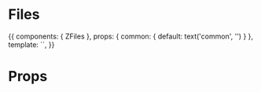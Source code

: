 
<Meta title="Molecules/Files" component={ZFiles} />

# Files

<Preview>
  <Story name="Common">
    {{
        components: { ZFiles },
        props: {
          common: {
            default: text('common', '')
          }
        },
        template: `<ZFiles />`,
    }}
  </Story>
</Preview>

# Props

<Props of={ZFiles} />
